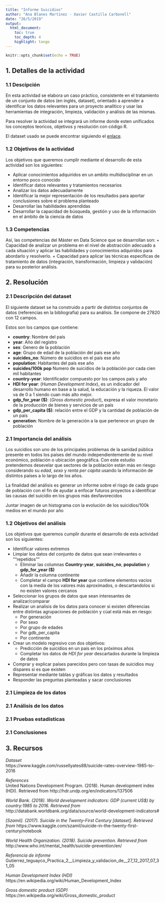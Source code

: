 ```yaml
---
title: "Informe Suicidios"
author: "Ana Blanes Martinez - Xavier Castilla Carbonell"
date: "26/5/2019"
output: 
  html_document:
    toc: true
    toc_depth: 4
    highlight: tango
---
```


```r
knitr::opts_chunk$set(echo = TRUE)
```

## 1. Detalles de la actividad
### 1.1 Descipción
En esta actividad se elabora un caso práctico, consistente en el tratamiento de un conjunto de datos (en inglés, dataset), orientado a aprender a identiﬁcar los datos relevantes para un proyecto analítico y usar las herramientas de integración, limpieza, validación y análisis de las mismas.

Para resolver la actividad se integrará un informe donde esten unificados los conceptos teoricos, objetivos y resolución con código R.

El dataset usado se puede encontrar siguiendo el [enlace](https://www.kaggle.com/russellyates88/suicide-rates-overview-1985-to-2016).

### 1.2 Objetivos de la actividad
Los objetivos que queremos cumplir mediante el desarrollo de esta actividad son los siguientes:

+ Aplicar conocimientos adquiridos en un ambito multidisciplinar en un entorno poco conocido
+ Identificar datos relevantes y tratamientos necesarios
+ Analizar los datos adecuadamente
+ Identificar la mejor representación de los resultados para aportar conclusiones sobre el problema planteado
+ Desarrollar las habilidades aprendidas
+ Desarrollar la capacidad de búsqueda, gestión y uso de la información en el ámbito de la ciencia de datos

### 1.3 Competencias
Así, las competencias del Máster en Data Science que se desarrollan son: 
+ Capacidad de analizar un problema en el nivel de abstracción adecuado a cada situación y aplicar las habilidades y conocimientos adquiridos para abordarlo y resolverlo. 
+ Capacidad para aplicar las técnicas especíﬁcas de tratamiento de datos (integración, transformación, limpieza y validación) para su posterior análisis.

## 2. Resolución
### 2.1 Descripción del dataset
El siguiente dataset se ha construido a partir de distintos conjuntos de datos (referencias en la bibliografia) para su análisis. Se compone de 27820 con 12 campos.

Estos son los campos que contiene:

+ **country**: Nombre del país
+ **year**: Año del registro
+ **sex**: Genero de la población 
+ **age**: Grupo de edad de la población del país ese año
+ **suicides_no**: Número de suicidios en el país ese año
+ **population**: Habitantes del país ese año
+ **suicides/100k pop** Numero de suicidios de la población por cada cien mil habitantes
+ **country-year**: Identificador compuesto por los campos país y año
+ **HDI for year**: (*Human Development Index*), es un indicador del desarrollo humano en base a la salud, la educación y la riqueza. El valor va de 0 a 1 siendo cuan más alto mejor.
+ **gdp_for_year ($)**: (*Gross domestic product*), expresa el valor monetario de la producción de bienes y servicios de un país
+ **gdp_per_capita ($)**: relación entre el GDP y la cantidad de población de un país
+ **generation**: Nombre de la generación a la que pertenece un grupo de población

### 2.1 Importancia del análisis
Los suicidios son uno de los principales problemas de la sanidad pública presente en todos los países del mundo independientemente de su nivel económico, población o ubicación geográfica. Con este estudio pretendemos desevelar que sectores de la población están más en riesgo considerando su *edad*, *sexo* y *renta per capita* usando la información de distintos países a lo largo de los años.

La finalidad del análisis es generar un informe sobre el risgo de cada grupo de población con el fin de ayudar a enfocar futuros proyectos a identificar las causas del suicidio en los grupos más desfavorecidos



Juntar imagen de un histograma con la evolución de los suicidios/100k medios en el mundo por año


### 1.2 Objetivos del análisis
Los objetivos que queremos cumplir durante el desarrollo de esta actividad son los siguientes:

+ Identificar valores extremos
+ Limpiar los datos del conjunto de datos que sean irrelevantes o ""repetidos""
  + Eliminar las columnas **Country-year**, **suicides_no**, **population** y **gdp_for_year ($)**
  + Añadir la columna continente
  + Completar el campo **HDI for year** que contiene elementos vacios con la media de los valores más aproximados, o descartandolos si no existen valores cercanos
+ Seleccionar los grupos de datos que sean interesantes de analizar/comparar
+ Realizar un analisis de los datos para conocer si existen diferencias entre distintas agrupaciones de población y cúal está más en riesgo:
  + Por generación
  + Por sexo
  + Por grupo de edades
  + Por gdb_per_capita
  + Por continente
+ Crear un modelo regresivo con dos objetivos:
  + Predicción de suicidios en un país en los próximos años
  + Completar los datos de *HDI for year* descartados durante la limpieza de datos
+ Comprar y explicar países parecidos pero con tasas de suicidios muy dispares si es que existen
+ Representar mediante tablas y gráficas los datos y resultados
+ Responder las preguntas planteadas y sacar conclusiones

### 2.1 Limpieza de los datos
### 2.1 Análisis de los datos
### 2.1 Pruebas estadísticas
### 2.1 Conclusiones

## 3. Recursos

*Dataset*  
https://www.kaggle.com/russellyates88/suicide-rates-overview-1985-to-2016

*References*  
United Nations Development Program. (2018). Human development index (HDI). Retrieved from http://hdr.undp.org/en/indicators/137506

*World Bank. (2018). World development indicators: GDP (current US$) by country:1985 to 2016. Retrieved from*   http://databank.worldbank.org/data/source/world-development-indicators#

*[Szamil]. (2017). Suicide in the Twenty-First Century [dataset]. Retrieved from*   https://www.kaggle.com/szamil/suicide-in-the-twenty-first-century/notebook

*World Health Organization. (2018). Suicide prevention. Retrieved from*  
http://www.who.int/mental_health/suicide-prevention/en/

*Referencia de informe*  
Gutierrez_teguayco_Practica_2__Limpieza_y_validacion_de__27_12_2017_07_31_05

*Human Development Index (HDI)*  
https://en.wikipedia.org/wiki/Human_Development_Index

*Gross domestic product (GDP)*  
https://en.wikipedia.org/wiki/Gross_domestic_product


